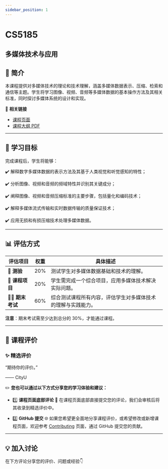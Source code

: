 ```yaml
---
sidebar_position: 1
---
```


# CS5185
## 多媒体技术与应用

## **📘 简介**
本课程提供对多媒体技术的理论和技术理解，涵盖多媒体数据表示、压缩、检索和通信等主题。学生将学习图像、视频、音频等多媒体数据的基本操作方法及其相关标准，同时探讨多媒体系统的设计和实现。

🔗 **相关链接**
- [课程页面](https://www.cityu.edu.hk/catalogue/pg/202425/course/CS5185.htm)
- [课程大纲 PDF](https://www.cityu.edu.hk/catalogue/pg/202425/course/CS5185.pdf)

---

## **🎯 学习目标**

完成课程后，学生将能够：

✔️ 解释数字多媒体数据的表示方法及其基于人类视觉和听觉感知的特性；

✔️ 分析图像、视频和音频的频域特性并识别其关键成分；

✔️ 阐释图像、视频和音频压缩标准的主要步骤，包括量化和编码技术；

✔️ 解释多媒体流式传输和实时数据传输的质量保证技术；

✔️ 应用无损和有损压缩技术处理多媒体数据。

---

## **📊 评估方式**

| **评估项目**           | **权重** | **具体描述**                                                                                       |
|-----------------------|---------|---------------------------------------------------------------------------------------------------|
| **📝 测验**            | 20%     | 测试学生对多媒体数据基础和技术的理解。                                                            |
| **📄 课程项目**         | 20%     | 学生需完成一个综合项目，应用多媒体技术解决实际问题。                                               |
| **🧑‍💻 期末考试**        | 60%     | 综合测试课程所有内容，评估学生对多媒体技术的理解与实践能力。                                        |

**注意**：期末考试需至少达到总分的 30%，才能通过课程。

---

## **💬 课程评价**

### ✨ **精选评价**
<div className={commentStyles.commentBox}>
    <p className={commentStyles.commentText}>
        “期待你的评价。”
    </p>
    <p className={commentStyles.commentAuthor}>—— CityU</p>
</div>

✏️ **您也可以通过以下方式分享您的学习体验和建议：**

- 1️⃣ **课程页面底部评论**
💬 在课程页面底部直接提交您的评论，我们会审核后将其收录到精选评价中。

- 2️⃣ **GitHub 提交**
🌐 如果您希望更全面地分享课程评价，或希望修改或新增课程页面，欢迎参考 [Contributing](https://penjc.github.io/CityU/contributing) 页面，通过 GitHub 提交您的贡献。




---

## **💡 加入讨论**

在下方评论分享您的评价、问题或经验👇
<Utterances />